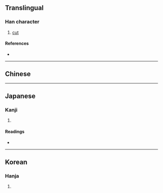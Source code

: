 {{character info}}
==Translingual==

===Han character===
{{Han char|rn=18|rad=刀|as=21|sn=23|four=|canj=SILN|ids=⿰屬刂}}

# [[cut]]

====References====
* {{Han ref|kx=0146.010|dkj=02284|dj=0327.290|hdz=10363.090|uh=529A|ud=21146}}

----

==Chinese==
{{zh-see|斸|v}}

----

==Japanese==

===Kanji===
{{ja-kanji|grade=|rs=刀21}}

# {{rfdef|ja|sort=刀21}}

====Readings====
* {{ja-readings|on=ちゃく, ちょう, ちょく|kun=き-る}}

----

==Korean==

===Hanja===
{{ko-hanja|hangeul=촉|rv=chok|mr=ch'ok}}

# {{rfdef|ko|sort=刀21}}